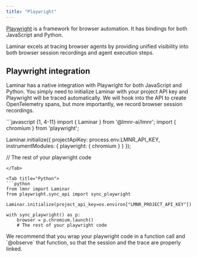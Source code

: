 ```yaml
---
title: "Playwright"
---
```


[Playwright](https://playwright.dev/) is a framework for browser automation. It has bindings for both JavaScript and Python.

<Note>
  Laminar excels at tracing browser agents by providing unified visibility into both browser session recordings and agent execution steps.
</Note>

## Playwright integration

Laminar has a native integration with Playwright for both JavaScript and Python. You simply need to initialize Laminar with your project API key and Playwright will be traced automatically.
We will hook into the API to create OpenTelemetry spans, but more importantly, we record browser session recordings.

<Tabs>
<Tab title="JavaScript/Typescript">
```javascript {1, 4-11}
import { Laminar } from '@lmnr-ai/lmnr';
import { chromium } from 'playwright';

Laminar.initialize({
  projectApiKey: process.env.LMNR_API_KEY,
  instrumentModules: {
    playwright: {
      chromium
    }
  }
});

// The rest of your playwright code
```
</Tab>

<Tab title="Python">
```python
from lmnr import Laminar
from playwright.sync_api import sync_playwright

Laminar.initialize(project_api_key=os.environ["LMNR_PROJECT_API_KEY"])

with sync_playwright() as p:
    browser = p.chromium.launch()
    # The rest of your playwright code
```

<Tip>
We recommend that you wrap your playwright code in a function call and `@observe` that function,
so that the session and the trace are properly linked.
</Tip>
</Tab>
</Tabs>
